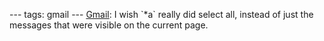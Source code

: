 ---
tags: gmail
---
[[Gmail]]: I wish `*a` really did select all, instead of just the messages that were visible on the current page.
